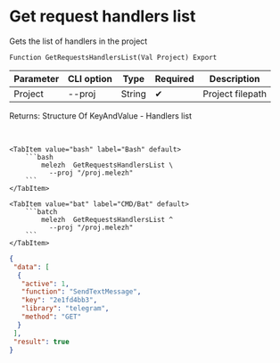 ﻿---
sidebar_position: 2
description: Get request handlers list and other functions to work with Melezh in the Open Integration Package, a free open-source integration library for 1C:Enterprise 8, OneScript and CLI
keywords: [1C, 1С, 1С:Enterprise, 1С:Enterprise 8.3, API, Integration, Services, Exchange, OneScript, CLI]
---


# Get request handlers list
 Gets the list of handlers in the project



`Function GetRequestsHandlersList(Val Project) Export`

  | Parameter | CLI option | Type | Required | Description |
  |-|-|-|-|-|
  | Project | --proj | String | &#x2714; | Project filepath |

  
  Returns:  Structure Of KeyAndValue - Handlers list

<br/>



 

 <Tabs>
  
    <TabItem value="bash" label="Bash" default>
        ```bash
            melezh  GetRequestsHandlersList \
              --proj "/proj.melezh"
        ```
    </TabItem>
  
    <TabItem value="bat" label="CMD/Bat" default>
        ```batch
            melezh  GetRequestsHandlersList ^
              --proj "/proj.melezh"
        ```
    </TabItem>
</Tabs>

```json title="Result"
{
 "data": [
  {
   "active": 1,
   "function": "SendTextMessage",
   "key": "2e1fd4bb3",
   "library": "telegram",
   "method": "GET"
  }
 ],
 "result": true
}
```
